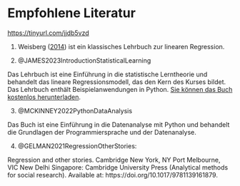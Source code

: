 # Empfohlene Literatur {.unnumbered}

<https://tinyurl.com/jjdb5vzd>

1. Weisberg ([2014](https://febse.github.io/econ2025/references.html#ref-WEISBERG2014AppliedLinearRegression)) ist ein klassisches Lehrbuch zur linearen Regression.

2.  @JAMES2023IntroductionStatisticalLearning

Das Lehrbuch ist eine Einführung in die statistische Lerntheorie und behandelt das lineare Regressionsmodell, das den Kern des Kurses bildet. Das Lehrbuch enthält Beispielanwendungen in Python. [Sie können das Buch kostenlos herunterladen](https://hastie.su.domains/ISLP/ISLP_website.pdf.download.html).

3.  @MCKINNEY2022PythonDataAnalysis

Das Buch ist eine Einführung in die Datenanalyse mit Python und behandelt die Grundlagen der Programmiersprache und der Datenanalyse.

4.  @GELMAN2021RegressionOtherStories:

Regression and other stories. Cambridge New York, NY Port Melbourne, VIC New Delhi Singapore: Cambridge University Press (Analytical methods for social research). Available at: https://doi.org/10.1017/9781139161879.